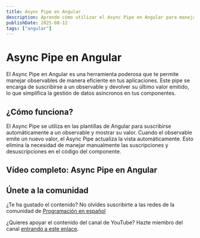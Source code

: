 ```yaml
---
title: Async Pipe en Angular
description: Aprende cómo utilizar el Async Pipe en Angular para manejar observables de manera eficiente en tus aplicaciones.
publishDate: 2025-08-12
tags: ["angular"]
---
```



# Async Pipe en Angular

El Async Pipe en Angular es una herramienta poderosa que te permite manejar observables de manera eficiente en tus aplicaciones. Este pipe se encarga de suscribirse a un observable y devolver su último valor emitido, lo que simplifica la gestión de datos asíncronos en tus componentes.

## ¿Cómo funciona?

El Async Pipe se utiliza en las plantillas de Angular para suscribirse automáticamente a un observable y mostrar su valor. Cuando el observable emite un nuevo valor, el Async Pipe actualiza la vista automáticamente. Esto elimina la necesidad de manejar manualmente las suscripciones y desuscripciones en el código del componente.

## Vídeo completo: Async Pipe en Angular

<YouTubeEmbed
  id="38Tif0tbH0M"
  title="Async Pipe en Angular - Programación en español"
/>

## Únete a la comunidad

¿Te ha gustado el contenido? No olvides suscribirte a las redes de la comunidad de <a href="https://programacion-es.dev/redes/" target="_blank" rel="noopener noreferrer">Programación en español</a>

¿Quieres apoyar el contenido del canal de YouTube? Hazte miembro del canal <a href="https://www.youtube.com/channel/UCNliuGyPizt7uNcdCrUoduQ/join" target="_blank" rel="noopener noreferrer">entrando a este enlace</a>.
